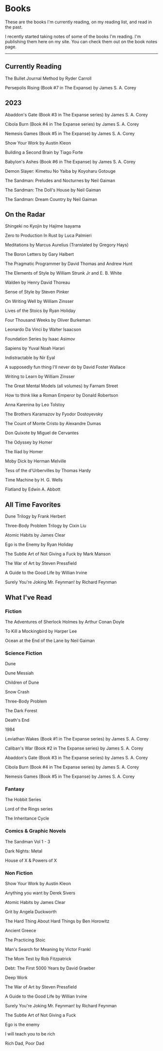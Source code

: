
# Books

<p className='text-sm leading-loose'>These are the books I'm currently reading, on my reading list, and read in the past. </p>
<p className='text-sm leading-loose'>I recently started taking notes of some of the books I'm reading. I'm publishing them here on my site. You can check them out on the <Link className='no-underline text-brand-500 font-semibold' to='/book-notes'>book notes</Link> page.</p>

---

## Currently Reading

The Bullet Journal Method by Ryder Carroll

Persepolis Rising (Book #7 in The Expanse) by James S. A. Corey

## 2023

Abaddon's Gate (Book #3 in The Expanse series) by James S. A. Corey

Cibola Burn (Book #4 in The Expanse series) by James S. A. Corey

Nemesis Games (Book #5 in The Expanse) by James S. A. Corey

Show Your Work by Austin Kleon

Building a Second Brain by Tiago Forte

Babylon's Ashes (Book #6 in The Expanse) by James S. A. Corey

Demon Slayer: Kimetsu No Yaiba by Koyoharu Gotouge

The Sandman: Preludes and Nocturnes by Neil Gaiman

The Sandman: The Doll's House by Neil Gaiman

The Sandman: Dream Country by Neil Gaiman

## On the Radar

Shingeki no Kyojin by Hajime Isayama

Zero to Production In Rust by Luca Palmieri

Meditations by Marcus Aurelius (Translated by Gregory Hays)

The Boron Letters by Gary Halbert

The Pragmatic Programmer by David Thomas and Andrew Hunt

The Elements of Style by William Strunk Jr and E. B. White

Walden by Henry David Thoreau

Sense of Style by Steven Pinker

On Writing Well by William Zinsser

Lives of the Stoics by Ryan Holiday

Four Thousand Weeks by Oliver Burkeman

Leonardo Da Vinci by Walter Isaacson

Foundation Series by Isaac Asimov

Sapiens by Yuval Noah Harari

Indistractable by Nir Eyal

A supposedly fun thing I'll never do by David Foster Wallace

Writing to Learn by William Zinsser

The Great Mental Models (all volumes) by Farnam Street

How to think like a Roman Emperor by Donald Robertson

Anna Karenina by Leo Tolstoy

The Brothers Karamazov by Fyodor Dostoyevsky

The Count of Monte Cristo by Alexandre Dumas

Don Quixote by Miguel de Cervantes

The Odyssey by Homer

The Iliad by Homer

Moby Dick by Herman Melville

Tess of the d'Urbervilles by Thomas Hardy

Time Machine by H. G. Wells

Flatland by Edwin A. Abbott

## All Time Favorites

Dune Trilogy by Frank Herbert

Three-Body Problem Trilogy by Cixin Liu

Atomic Habits by James Clear

Ego is the Enemy by Ryan Holiday

The Subtle Art of Not Giving a Fuck by Mark Manson

The War of Art by Steven Pressfield

A Guide to the Good Life by Willian Irvine

Surely You're Joking Mr. Feynman! by Richard Feynman

## What I've Read

### Fiction

The Adventures of Sherlock Holmes by Arthur Conan Doyle

To Kill a Mockingbird by Harper Lee

Ocean at the End of the Lane by Neil Gaiman

### Science Fiction

Dune

Dune Messiah

Children of Dune

Snow Crash

Three-Body Problem

The Dark Forest

Death's End

1984

Leviathan Wakes (Book #1 in The Expanse series) by James S. A. Corey

Caliban's War (Book #2 in The Expanse series) by James S. A. Corey

Abaddon's Gate (Book #3 in The Expanse series) by James S. A. Corey

Cibola Burn (Book #4 in The Expanse series) by James S. A. Corey

Nemesis Games (Book #5 in The Expanse) by James S. A. Corey

### Fantasy

The Hobbit Series

Lord of the Rings series

The Inheritance Cycle

### Comics & Graphic Novels

The Sandman Vol 1 - 3

Dark Nights: Metal

House of X & Powers of X

### Non Fiction

Show Your Work by Austin Kleon

Anything you want by Derek Sivers

Atomic Habits by James Clear

Grit by Angela Duckworth

The Hard Thing About Hard Things by Ben Horowitz

Ancient Greece

The Practicing Stoic

Man's Search for Meaning by Victor Frankl

The Mom Test by Rob Fitzpatrick

Debt: The First 5000 Years by David Graeber

Deep Work

The War of Art by Steven Pressfield

A Guide to the Good Life by Willian Irvine

Surely You're Joking Mr. Feynman! by Richard Feynman

The Subtle Art of Not Giving a Fuck

Ego is the enemy

I will teach you to be rich

Rich Dad, Poor Dad
